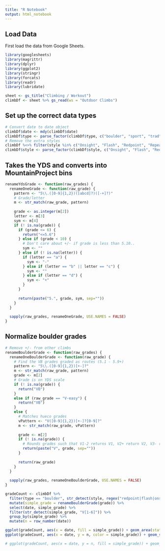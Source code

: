 ```yaml
---
title: "R Notebook"
output: html_notebook
---
```


## Load Data
First load the data from Google Sheets.
```r
library(googlesheets)
library(magrittr)
library(dplyr)
library(ggplot2)
library(stringr)
library(forcats)
library(readr)
library(lubridate)

sheet <- gs_title("Climbing / Workout")
climbDf <- sheet %>% gs_read(ws = "Outdoor Climbs")
```

## Set up the correct data types
```r
# Convert date to date object
climbDf$date <- mdy(climbDf$date)
climbDf$type <- parse_factor(climbDf$type, c("boulder", "sport", "trad", "toprope", "follow"))
# Remove the extra styles
climbDf %<>% filter(style %in% c("Onsight", "Flash", "Redpoint", "Repeat"))
climbDf$style <- parse_factor(climbDf$style, c("Onsight", "Flash", "Redpoint", "Repeat"))
```
## Takes the YDS and converts into MountainProject bins

```r
renameYdsGrade <- function(raw_grades) {
  renameOneGrade <- function(raw_grade) {
    pattern <- "5\\.([0-9]{1,2})([abcd]?)([-+]?)"
    # Grade/letter
    m <- str_match(raw_grade, pattern)
    
    grade <- as.integer(m[2])
    letter <- m[3]
    sym <- m[4]
    if (! is.na(grade)) {
      if (grade <= 6) {
        return("<=5.6")
      } else if (grade < 10) {
        # Don't care about +/- if grade is less than 5.10..
        sym <- ""
      } else if (! is.na(letter)) {
        if (letter == "a") {
          sym <- "-"
        } else if (letter == "b" || letter == "c") {
          sym <- ""
        } else if (letter == "d") {
          sym <- "+"
        }
      }
      
      return(paste("5.", grade, sym, sep=""))
    }
  }
  
  sapply(raw_grades, renameOneGrade, USE.NAMES = FALSE)
}
```

## Normalize boulder grades

```r
# Remove +/- from other climbs
renameBoulderGrade <- function(raw_grades) {
  renameOneBoulderGrade <- function(raw_grade) {
    # Find the VB grades graded as routes (5.1 - 5.9+)
    pattern <- "5\\.([0-9]{1,2})[+-]?"
    m <- str_match(raw_grade, pattern)
    grade <- m[2]
    # Grade is on YDS scale
    if (! is.na(grade)) {
      return("VB")
    } 
    else if (raw_grade == "V-easy") {
      return("VB")
    }
    else {
      # Matches hueco grades
      vPattern <- "V([0-9]{1,2})[+-]?[0-9]?"
      m <- str_match(raw_grade, vPattern)
      
      grade <- m[2]
      if (! is.na(grade)) {
        # Rounds grades such that V1-2 returns V1, V2+ return V2, V3- returns V3.
        return(paste("V", grade, sep=""))
      }
      
      return(raw_grade)
    }
  }
  
  sapply(raw_grades, renameOneBoulderGrade, USE.NAMES = FALSE)
}
```

```r
gradeCount <- climbDf %>%
  filter(type == "boulder", str_detect(style, regex("redpoint|flash|onsight", ignore_case = TRUE))) %>%
  mutate(simple_grade = renameBoulderGrade(grade)) %>%
  select(date, simple_grade) %>%
  filter(str_detect(simple_grade, "V[1-6]")) %>%
  group_by(simple_grade) %>%
  mutate(n = row_number(date))

ggplot(gradeCount, aes(x = date, fill = simple_grade)) + geom_area(stat = "bin", bins=12)
ggplot(gradeCount, aes(x = date, y = n, color = simple_grade)) + geom_step()

# ggplot(gradeCount, aes(x = date, y = n, fill = simple_grade)) + geom_area()
```
